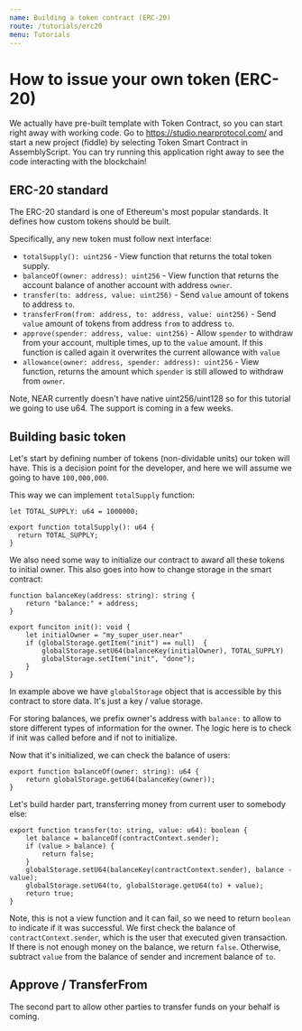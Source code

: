 ```yaml
---
name: Building a token contract (ERC-20)
route: /tutorials/erc20
menu: Tutorials
---
```


# How to issue your own token (ERC-20)

We actually have pre-built template with Token Contract, so you can start right away with working code.
Go to https://studio.nearprotocol.com/ and start a new project (fiddle) by selecting Token Smart Contract in AssemblyScript.
You can try running this application right away to see the code interacting with the blockchain!

## ERC-20 standard

The ERC-20 standard is one of Ethereum's most popular standards. It defines how custom tokens should be built.

Specifically, any new token must follow next interface:

 - `totalSupply(): uint256` - View function that returns the total token supply.
 - `balanceOf(owner: address): uint256` - View function that returns the account balance of another account with address `owner`.
 - `transfer(to: address, value: uint256)` - Send `value` amount of tokens to address `to`.
 - `transferFrom(from: address, to: address, value: uint256)` - Send `value` amount of tokens from address `from` to address `to`.
 - `approve(spender: address, value: uint256)` - Allow `spender` to withdraw from your account, multiple times, up to the `value` amount. If this function is called again it overwrites the current allowance with `value`
 - `allowance(owner: address, spender: address): uint256` - View function, returns the amount which `spender` is still allowed to withdraw from `owner`.

Note, NEAR currently doesn't have native uint256/uint128 so for this tutorial we going to use u64. The support is coming in a few weeks.

## Building basic token

Let's start by defining number of tokens (non-dividable units) our token will have.
This is a decision point for the developer, and here we will assume we going to have `100,000,000`.

This way we can implement `totalSupply` function:

```
let TOTAL_SUPPLY: u64 = 1000000;

export function totalSupply(): u64 {
  return TOTAL_SUPPLY;
}
```

We also need some way to initialize our contract to award all these tokens to initial owner.
This also goes into how to change storage in the smart contract:

```
function balanceKey(address: string): string {
    return "balance:" + address;
}

export funciton init(): void {
    let initialOwner = "my_super_user.near"
    if (globalStorage.getItem("init") == null)  {
        globalStorage.setU64(balanceKey(initialOwner), TOTAL_SUPPLY)
        globalStorage.setItem("init", "done");
    }
}
```

In example above we have `globalStorage` object that is accessible by this contract to store data.
It's just a key / value storage.

For storing balances, we prefix owner's address with `balance:` to allow to store different types of information for the owner.
The logic here is to check if init was called before and if not to initialize.

Now that it's initialized, we can check the balance of users:

```
export function balanceOf(owner: string): u64 {
    return globalStorage.getU64(balanceKey(owner));
}
```

Let's build harder part, transferring money from current user to somebody else:

```
export function transfer(to: string, value: u64): boolean {
    let balance = balanceOf(contractContext.sender);
    if (value > balance) {
        return false;
    }
    globalStorage.setU64(balanceKey(contractContext.sender), balance - value);
    globalStorage.setU64(to, globalStorage.getU64(to) + value);
    return true;
}
```

Note, this is not a view function and it can fail, so we need to return `boolean` to indicate if it was successful.
We first check the balance of `contractContext.sender`, which is the user that executed given transaction.
If there is not enough money on the balance, we return `false`. Otherwise, subtract `value` from the balance of sender and increment balance of `to`.

## Approve / TransferFrom

The second part to allow other parties to transfer funds on your behalf is coming.
